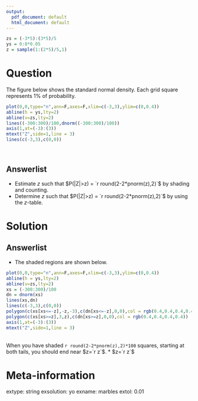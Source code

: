 ```yaml
---
output:
  pdf_document: default
  html_document: default
---
```

```r
zs = (-3*5):(3*5)/5
ys = 0:8*0.05
z = sample(1:(2*5)/5,1)
```

Question
========

The figure below shows the standard normal density. Each grid square represents 1% of probability.

```r
plot(0,0,type="n",ann=F,axes=F,xlim=c(-3,3),ylim=c(0,0.4))
abline(h = ys,lty=2)
abline(v=zs,lty=2)
lines((-300:300)/100,dnorm((-300:300)/100))
axis(1,at=(-3):(3))
mtext("Z",side=1,line = 3)
lines(c(-3,3),c(0,0))
```
\

Answerlist
--------
* Estimate $z$ such that $P(|Z|>z) = `r round(2-2*pnorm(z),2)`$ by shading and counting.
* Determine $z$ such that $P(|Z|>z) = `r round(2-2*pnorm(z),2)`$ by using the $z$-table.


Solution
========

Answerlist
--------

* The shaded regions are shown below. \newline
```r
plot(0,0,type="n",ann=F,axes=F,xlim=c(-3,3),ylim=c(0,0.4))
abline(h = ys,lty=2)
abline(v=zs,lty=2)
xs = (-300:300)/100
dn = dnorm(xs)
lines(xs,dn)
lines(c(-3,3),c(0,0))
polygon(c(xs[xs<=-z],-z,-3),c(dn[xs<=-z],0,0),col = rgb(0.4,0.4,0.4,0.4))
polygon(c(xs[xs>=z],3,z),c(dn[xs>=z],0,0),col = rgb(0.4,0.4,0.4,0.4))
axis(1,at=(-3):(3))
mtext("Z",side=1,line = 3)
``` 
\
\newline
When you have shaded `r round(2-2*pnorm(z),2)*100` squares, starting at both tails, you should end near $z=`r z`$.
* $z=`r z`$



Meta-information
============
extype: string
exsolution: yo
exname: marbles
extol: 0.01
